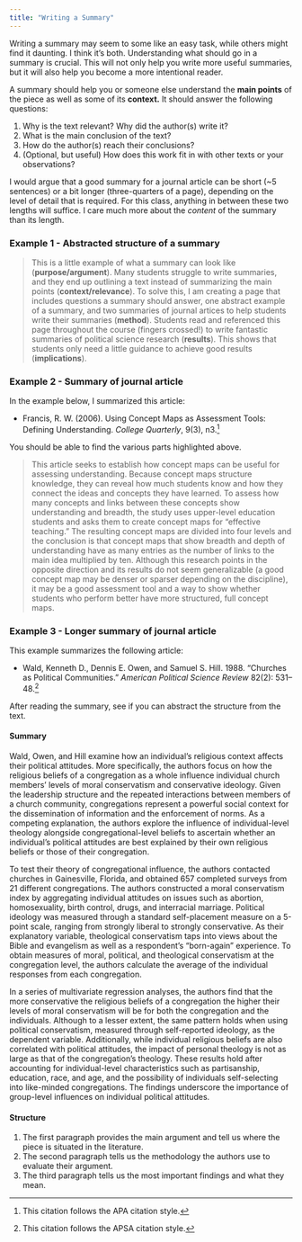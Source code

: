 ```yaml
---
title: "Writing a Summary"
---
```


Writing a summary may seem to some like an easy task, while others might find it daunting. I think it's both. Understanding what should go in a summary is crucial. This will not only help you write more useful summaries, but it will also help you become a more intentional reader.

A summary should help you or someone else understand the **main points** of the piece as well as some of its **context.** It should answer the following questions:

1. Why is the text relevant? Why did the author(s) write it?
2. What is the main conclusion of the text? 
3. How do the author(s) reach their conclusions?
4. (Optional, but useful) How does this work fit in with other texts or your observations?

I would argue that a good summary for a journal article can be short (~5 sentences) or a bit longer (three-quarters of a page), depending on the level of detail that is required. For this class, anything in between these two lengths will suffice. I care much more about the *content* of the summary than its length.

### Example 1 - Abstracted structure of a summary

> This is a little example of what a summary can look like (**purpose/argument**). Many students struggle to write summaries, and they end up outlining a text instead of summarizing the main points (**context/relevance**). To solve this, I am creating a page that includes questions a summary should answer, one abstract example of a summary, and two summaries of journal artices to help students write their summaries (**method**). Students read and referenced this page throughout the course (fingers crossed!) to write fantastic summaries of political science research (**results**). This shows that students only need a little guidance to achieve good results (**implications**).

### Example 2 - Summary of journal article

In the example below, I summarized this article:

- Francis, R. W. (2006). Using Concept Maps as Assessment Tools: Defining Understanding. *College Quarterly*, 9(3), n3.^[This citation follows the APA citation style.]

You should be able to find the various parts highlighted above.

> This article seeks to establish how concept maps can be useful for assessing understanding. Because concept maps structure knowledge, they can reveal how much students know and how they connect the ideas and concepts they have learned. To assess how many concepts and links between these concepts show understanding and breadth, the study uses upper-level education students and asks them to create concept maps for “effective teaching.” The resulting concept maps are divided into four levels and the conclusion is that concept maps that show breadth and depth of understanding have as many entries as the number of links to the main idea multiplied by ten. Although this research points in the opposite direction and its results do not seem generalizable (a good concept map may be denser or sparser depending on the discipline), it may be a good assessment tool and a way to show whether students who perform better have more structured, full concept maps.


### Example 3 - Longer summary of journal article

This example summarizes the following article:

- Wald, Kenneth D., Dennis E. Owen, and Samuel S. Hill. 1988. “Churches as Political Communities.” *American Political Science Review* 82(2): 531–48.^[This citation follows the APSA citation style.]

After reading the summary, see if you can abstract the structure from the text.

#### Summary

Wald, Owen, and Hill examine how an individual’s religious context affects their political attitudes. More specifically, the authors focus on how the religious beliefs of a congregation as a whole influence individual church members’ levels of moral conservatism and conservative ideology. Given the leadership structure and the repeated interactions between members of a church community, congregations represent a powerful social context for the dissemination of information and the enforcement of norms. As a competing explanation, the authors explore the influence of individual-level theology alongside congregational-level beliefs to ascertain whether an individual’s political attitudes are best explained by their own religious beliefs or those of their congregation. 

To test their theory of congregational influence, the authors contacted churches in Gainesville, Florida, and obtained 657 completed surveys from 21 different congregations. The authors constructed a moral conservatism index by aggregating individual attitudes on issues such as abortion, homosexuality, birth control, drugs, and interracial marriage. Political ideology was measured through a standard self-placement measure on a 5-point scale, ranging from strongly liberal to strongly conservative. As their explanatory variable, theological conservatism taps into views about the Bible and evangelism as well as a respondent's "born-again" experience. To obtain measures of moral, political, and theological conservatism at the congregation level, the authors calculate the average of the individual responses from each congregation.

In a series of multivariate regression analyses, the authors find that the more conservative the religious beliefs of a congregation the higher their levels of moral conservatism will be for both the congregation and the individuals. Although to a lesser extent, the same pattern holds when using political conservatism, measured through self-reported ideology, as the dependent variable. Additionally, while individual religious beliefs are also correlated with political attitudes, the impact of personal theology is not as large as that of the congregation’s theology. These results hold after accounting for individual-level characteristics such as partisanship, education, race, and age, and the possibility of individuals self-selecting into like-minded congregations. The findings underscore the importance of group-level influences on individual political attitudes.


#### Structure

1. The first paragraph provides the main argument and tell us where the piece is situated in the literature.
2. The second paragraph tells us the methodology the authors use to evaluate their argument.
3. The third paragraph tells us the most important findings and what they mean.

